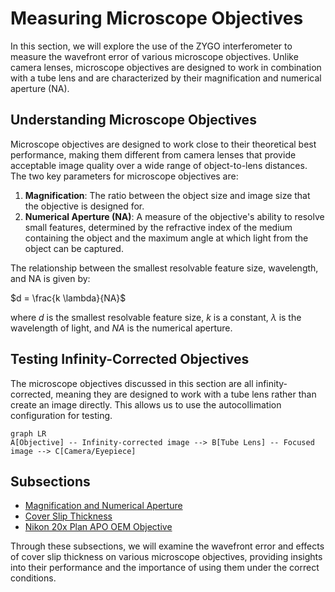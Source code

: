
# Measuring Microscope Objectives

In this section, we will explore the use of the ZYGO interferometer to measure the wavefront error of various microscope objectives. Unlike camera lenses, microscope objectives are designed to work in combination with a tube lens and are characterized by their magnification and numerical aperture (NA).

## Understanding Microscope Objectives

Microscope objectives are designed to work close to their theoretical best performance, making them different from camera lenses that provide acceptable image quality over a wide range of object-to-lens distances. The two key parameters for microscope objectives are:

1. **Magnification**: The ratio between the object size and image size that the objective is designed for.
2. **Numerical Aperture (NA)**: A measure of the objective's ability to resolve small features, determined by the refractive index of the medium containing the object and the maximum angle at which light from the object can be captured.

<Callout type="info">
The relationship between the smallest resolvable feature size, wavelength, and NA is given by:

$d = \frac{k \lambda}{NA}$

where $d$ is the smallest resolvable feature size, $k$ is a constant, $\lambda$ is the wavelength of light, and $NA$ is the numerical aperture.
</Callout>

## Testing Infinity-Corrected Objectives

The microscope objectives discussed in this section are all infinity-corrected, meaning they are designed to work with a tube lens rather than create an image directly. This allows us to use the autocollimation configuration for testing.

```mermaid
graph LR
A[Objective] -- Infinity-corrected image --> B[Tube Lens] -- Focused image --> C[Camera/Eyepiece]
```

## Subsections

- [Magnification and Numerical Aperture](/measuring-optical-components/microscope-objectives/magnification-numerical-aperture)
- [Cover Slip Thickness](/measuring-optical-components/microscope-objectives/cover-slip-thickness)
- [Nikon 20x Plan APO OEM Objective](/measuring-optical-components/microscope-objectives/nikon-20x-plan-apo-oem)

Through these subsections, we will examine the wavefront error and effects of cover slip thickness on various microscope objectives, providing insights into their performance and the importance of using them under the correct conditions.